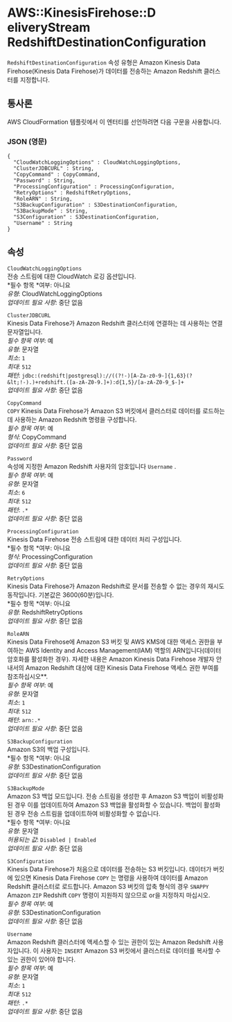 # AWS::KinesisFirehose::D eliveryStream RedshiftDestinationConfiguration

`RedshiftDestinationConfiguration` 속성 유형은 Amazon Kinesis Data Firehose(Kinesis Data Firehose)가 데이터를 전송하는 Amazon Redshift 클러스터를 지정합니다.

## 통사론

AWS CloudFormation 템플릿에서 이 엔터티를 선언하려면 다음 구문을 사용합니다.

### JSON (영문)

```
{
  "CloudWatchLoggingOptions" : CloudWatchLoggingOptions,
  "ClusterJDBCURL" : String,
  "CopyCommand" : CopyCommand,
  "Password" : String,
  "ProcessingConfiguration" : ProcessingConfiguration,
  "RetryOptions" : RedshiftRetryOptions,
  "RoleARN" : String,
  "S3BackupConfiguration" : S3DestinationConfiguration,
  "S3BackupMode" : String,
  "S3Configuration" : S3DestinationConfiguration,
  "Username" : String
}
```

## 속성

`CloudWatchLoggingOptions`  
전송 스트림에 대한 CloudWatch 로깅 옵션입니다.  
*필수 항목 *여부: 아니요  
_유형_: CloudWatchLoggingOptions  
_업데이트 필요 사항_: 중단 없음

`ClusterJDBCURL`  
Kinesis Data Firehose가 Amazon Redshift 클러스터에 연결하는 데 사용하는 연결 문자열입니다.  
_필수 항목 여부_: 예  
_유형_: 문자열  
_최소_: `1`  
_최대_: `512`  
_패턴_: `jdbc:(redshift|postgresql)://((?!-)[A-Za-z0-9-]{1,63}(?&lt;!-).)+redshift.([a-zA-Z0-9.]+):d{1,5}/[a-zA-Z0-9_$-]+`  
_업데이트 필요 사항_: 중단 없음

`CopyCommand`  
 `COPY` Kinesis Data Firehose가 Amazon S3 버킷에서 클러스터로 데이터를 로드하는 데 사용하는 Amazon Redshift 명령을 구성합니다.  
_필수 항목 여부_: 예  
_형식_: CopyCommand  
_업데이트 필요 사항_: 중단 없음

`Password`  
속성에 지정한 Amazon Redshift 사용자의 암호입니다 `Username` .  
_필수 항목 여부_: 예  
_유형_: 문자열  
_최소_: `6`  
_최대_: `512`  
_패턴_: `.*`  
_업데이트 필요 사항_: 중단 없음

`ProcessingConfiguration`  
Kinesis Data Firehose 전송 스트림에 대한 데이터 처리 구성입니다.  
*필수 항목 *여부: 아니요  
_형식_: ProcessingConfiguration  
_업데이트 필요 사항_: 중단 없음

`RetryOptions`  
Kinesis Data Firehose가 Amazon Redshift로 문서를 전송할 수 없는 경우의 재시도 동작입니다. 기본값은 3600(60분)입니다.  
*필수 항목 *여부: 아니요  
_유형_: RedshiftRetryOptions  
_업데이트 필요 사항_: 중단 없음

`RoleARN`  
Kinesis Data Firehose에 Amazon S3 버킷 및 AWS KMS에 대한 액세스 권한을 부여하는 AWS Identity and Access Management(IAM) 역할의 ARN입니다(데이터 암호화를 활성화한 경우). 자세한 내용은 Amazon Kinesis Data Firehose 개발자 안내서의 Amazon Redshift 대상에 대한 Kinesis Data Firehose 액세스 권한 부여를 참조하십시오\**.  
*필수 항목 여부*: 예  
*유형*: 문자열  
*최소*: `1`  
*최대*: `512`  
*패턴*: `arn:.*`  
_업데이트 필요 사항_: 중단 없음

`S3BackupConfiguration`  
Amazon S3의 백업 구성입니다.  
*필수 항목 *여부: 아니요  
_유형_: S3DestinationConfiguration  
_업데이트 필요 사항_: 중단 없음

`S3BackupMode`  
Amazon S3 백업 모드입니다. 전송 스트림을 생성한 후 Amazon S3 백업이 비활성화된 경우 이를 업데이트하여 Amazon S3 백업을 활성화할 수 있습니다. 백업이 활성화된 경우 전송 스트림을 업데이트하여 비활성화할 수 없습니다.  
*필수 항목 *여부: 아니요  
_유형_: 문자열  
_허용되는 값_: `Disabled | Enabled`  
_업데이트 필요 사항_: 중단 없음

`S3Configuration`  
Kinesis Data Firehose가 처음으로 데이터를 전송하는 S3 버킷입니다. 데이터가 버킷에 있으면 Kinesis Data Firehose `COPY` 는 명령을 사용하여 데이터를 Amazon Redshift 클러스터로 로드합니다. Amazon S3 버킷의 압축 형식의 경우 `SNAPPY` Amazon `ZIP` Redshift `COPY` 명령이 지원하지 않으므로 or을 지정하지 마십시오.  
_필수 항목 여부_: 예  
_유형_: S3DestinationConfiguration  
_업데이트 필요 사항_: 중단 없음

`Username`  
Amazon Redshift 클러스터에 액세스할 수 있는 권한이 있는 Amazon Redshift 사용자입니다. 이 사용자는 `INSERT` Amazon S3 버킷에서 클러스터로 데이터를 복사할 수 있는 권한이 있어야 합니다.  
_필수 항목 여부_: 예  
_유형_: 문자열  
_최소_: `1`  
_최대_: `512`  
_패턴_: `.*`  
_업데이트 필요 사항_: 중단 없음
